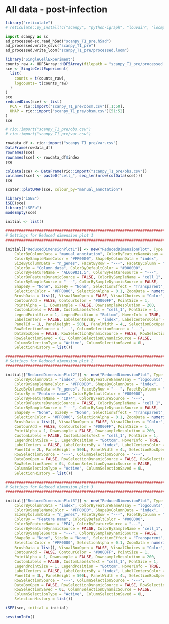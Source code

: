 
# All data - post-infection

```r
library("reticulate")
# reticulate::py_install(c("scanpy", "python-igraph", "louvain", "loompy"))
```


```python
import scanpy as sc
ad_processed=sc.read_h5ad("scanpy_T1_pre.h5ad")
ad_processed.write_csvs("scanpy_T1_pre")
ad_processed.write_loom("scanpy_T1_pre/processed.loom")
```

```r
library("SingleCellExperiment")
counts_raw <- HDF5Array::HDF5Array(filepath = "scanpy_T1_pre/processed.loom", name = "matrix")
sce <- SingleCellExperiment(
  list(
    counts = t(counts_raw), 
    logcounts= t(counts_raw)
  )
)
sce
reducedDims(sce) <- list(
  PCA = rio::import("scanpy_T1_pre/obsm.csv")[,1:50], 
  UMAP = rio::import("scanpy_T1_pre/obsm.csv")[51:52]
)
sce

# rio::import("scanpy_T1_pre/obs.csv")
# rio::import("scanpy_T1_pre/var.csv")

rowdata_df <- rio::import("scanpy_T1_pre/var.csv")
DataFrame(rowdata_df)
rownames(sce)
rownames(sce) <- rowdata_df$index
sce

colData(sce) <- DataFrame(rio::import("scanpy_T1_pre/obs.csv"))
colnames(sce) <- paste0("cell_", seq_len(nrow(colData(sce))))
sce

scater::plotUMAP(sce, colour_by="manual_annotation")
```


```r
library("iSEE")
iSEE(sce)
library("iSEEu")
modeEmpty(sce)
```


```r
initial <- list()

################################################################################
# Settings for Reduced dimension plot 1
################################################################################

initial[["ReducedDimensionPlot1"]] <- new("ReducedDimensionPlot", Type = "UMAP", XAxis = 1L, YAxis = 2L, 
    ColorByColumnData = "manual_annotation", ColorByFeatureNameAssay = "logcounts", 
    ColorBySampleNameColor = "#FF0000", ShapeByColumnData = "index", 
    SizeByColumnData = "n_genes", FacetByRow = "---", FacetByColumn = "---", 
    ColorBy = "Column data", ColorByDefaultColor = "#000000", 
    ColorByFeatureName = "AL669831.5", ColorByFeatureSource = "---", 
    ColorByFeatureDynamicSource = FALSE, ColorBySampleName = "cell_1", 
    ColorBySampleSource = "---", ColorBySampleDynamicSource = FALSE, 
    ShapeBy = "None", SizeBy = "None", SelectionEffect = "Transparent", 
    SelectionColor = "#FF0000", SelectionAlpha = 0.1, ZoomData = numeric(0), 
    BrushData = list(), VisualBoxOpen = FALSE, VisualChoices = "Color", 
    ContourAdd = FALSE, ContourColor = "#0000FF", PointSize = 1, 
    PointAlpha = 1, Downsample = FALSE, DownsampleResolution = 200, 
    CustomLabels = FALSE, CustomLabelsText = "cell_1", FontSize = 1, 
    LegendPointSize = 1, LegendPosition = "Bottom", HoverInfo = TRUE, 
    LabelCenters = FALSE, LabelCentersBy = "index", LabelCentersColor = "#000000", 
    PanelId = 1L, PanelHeight = 500L, PanelWidth = 4L, SelectionBoxOpen = FALSE, 
    RowSelectionSource = "---", ColumnSelectionSource = "---", 
    DataBoxOpen = FALSE, RowSelectionDynamicSource = FALSE, RowSelectionType = "Active", 
    RowSelectionSaved = 0L, ColumnSelectionDynamicSource = FALSE, 
    ColumnSelectionType = "Active", ColumnSelectionSaved = 0L, 
    SelectionHistory = list())

################################################################################
# Settings for Reduced dimension plot 2
################################################################################

initial[["ReducedDimensionPlot2"]] <- new("ReducedDimensionPlot", Type = "UMAP", XAxis = 1L, YAxis = 2L, 
    ColorByColumnData = "index", ColorByFeatureNameAssay = "logcounts", 
    ColorBySampleNameColor = "#FF0000", ShapeByColumnData = "index", 
    SizeByColumnData = "n_genes", FacetByRow = "---", FacetByColumn = "---", 
    ColorBy = "Feature name", ColorByDefaultColor = "#000000", 
    ColorByFeatureName = "CD74", ColorByFeatureSource = "---", 
    ColorByFeatureDynamicSource = FALSE, ColorBySampleName = "cell_1", 
    ColorBySampleSource = "---", ColorBySampleDynamicSource = FALSE, 
    ShapeBy = "None", SizeBy = "None", SelectionEffect = "Transparent", 
    SelectionColor = "#FF0000", SelectionAlpha = 0.1, ZoomData = numeric(0), 
    BrushData = list(), VisualBoxOpen = FALSE, VisualChoices = "Color", 
    ContourAdd = FALSE, ContourColor = "#0000FF", PointSize = 1, 
    PointAlpha = 1, Downsample = FALSE, DownsampleResolution = 200, 
    CustomLabels = FALSE, CustomLabelsText = "cell_1", FontSize = 1, 
    LegendPointSize = 1, LegendPosition = "Bottom", HoverInfo = TRUE, 
    LabelCenters = FALSE, LabelCentersBy = "index", LabelCentersColor = "#000000", 
    PanelId = 2L, PanelHeight = 500L, PanelWidth = 4L, SelectionBoxOpen = FALSE, 
    RowSelectionSource = "---", ColumnSelectionSource = "---", 
    DataBoxOpen = FALSE, RowSelectionDynamicSource = FALSE, RowSelectionType = "Active", 
    RowSelectionSaved = 0L, ColumnSelectionDynamicSource = FALSE, 
    ColumnSelectionType = "Active", ColumnSelectionSaved = 0L, 
    SelectionHistory = list())

################################################################################
# Settings for Reduced dimension plot 3
################################################################################

initial[["ReducedDimensionPlot3"]] <- new("ReducedDimensionPlot", Type = "UMAP", XAxis = 1L, YAxis = 2L, 
    ColorByColumnData = "index", ColorByFeatureNameAssay = "logcounts", 
    ColorBySampleNameColor = "#FF0000", ShapeByColumnData = "index", 
    SizeByColumnData = "n_genes", FacetByRow = "---", FacetByColumn = "---", 
    ColorBy = "Feature name", ColorByDefaultColor = "#000000", 
    ColorByFeatureName = "PF4", ColorByFeatureSource = "---", 
    ColorByFeatureDynamicSource = FALSE, ColorBySampleName = "cell_1", 
    ColorBySampleSource = "---", ColorBySampleDynamicSource = FALSE, 
    ShapeBy = "None", SizeBy = "None", SelectionEffect = "Transparent", 
    SelectionColor = "#FF0000", SelectionAlpha = 0.1, ZoomData = numeric(0), 
    BrushData = list(), VisualBoxOpen = FALSE, VisualChoices = "Color", 
    ContourAdd = FALSE, ContourColor = "#0000FF", PointSize = 1, 
    PointAlpha = 1, Downsample = FALSE, DownsampleResolution = 200, 
    CustomLabels = FALSE, CustomLabelsText = "cell_1", FontSize = 1, 
    LegendPointSize = 1, LegendPosition = "Bottom", HoverInfo = TRUE, 
    LabelCenters = FALSE, LabelCentersBy = "index", LabelCentersColor = "#000000", 
    PanelId = 3L, PanelHeight = 500L, PanelWidth = 4L, SelectionBoxOpen = FALSE, 
    RowSelectionSource = "---", ColumnSelectionSource = "---", 
    DataBoxOpen = FALSE, RowSelectionDynamicSource = FALSE, RowSelectionType = "Active", 
    RowSelectionSaved = 0L, ColumnSelectionDynamicSource = FALSE, 
    ColumnSelectionType = "Active", ColumnSelectionSaved = 0L, 
    SelectionHistory = list())

iSEE(sce, initial = initial)
```

```r
sessionInfo()
```


